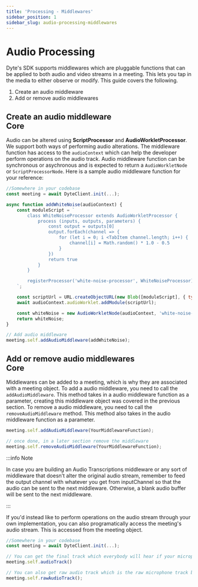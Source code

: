 ```yaml
---
title: 'Processing - Middlewares'
sidebar_position: 1
sidebar_slug: audio-processing-middlewares
---
```


# Audio Processing

Dyte's SDK supports middlewares which are pluggable functions that can be applied to both audio and video streams in a meeting. This lets you tap in the media to either observe or modify. This guide covers the following.

1. Create an audio middleware
2. Add or remove audio middlewares

## Create an audio middleware <div class="header-tag tag-core">Core</div>

<Tabs groupId="framework">
<TabItem value="js" label="Javascript">

Audio can be altered using **ScriptProcessor** and **AudioWorkletProcessor**. We support both ways of performing audio alterations. The middleware function has access to the `audioContext` which can help the developer perform operations on the audio track. Audio middleware function can be synchronous or asychronous and is expected to return a `AudioWorkletNode` or `ScriptProcessorNode`. Here is a sample audio middleware function for your reference:

```jsx
//Somewhere in your codebase
const meeting = await DyteClient.init(...);

async function addWhiteNoise(audioContext) {
    const moduleScript = `
        class WhiteNoiseProcessor extends AudioWorkletProcessor {
            process (inputs, outputs, parameters) {
                const output = outputs[0]
                output.forEach(channel => {
                    for (let i = 0; i <TabItem channel.length; i++) {
                        channel[i] = Math.random() * 1.0 - 0.5
                    }
                })
                return true
            }
        }

        registerProcessor('white-noise-processor', WhiteNoiseProcessor);
    `;

    const scriptUrl = URL.createObjectURL(new Blob([moduleScript], { type: 'text/javascript' }));
    await audioContext.audioWorklet.addModule(scriptUrl);

    const whiteNoise = new AudioWorkletNode(audioContext, 'white-noise-processor');
    return whiteNoise;
}

// Add audio middleware
meeting.self.addAudioMiddleware(addWhiteNoise);
```

</TabItem>
</Tabs>

## Add or remove audio middlewares <div class="header-tag tag-core">Core</div>

<Tabs groupId="framework">
<TabItem value="js" label="Javascript">

Middlewares can be added to a meeting, which is why they are associated with a meeting object. To add a audio middleware, you need to call the `addAudioMiddleware`. This method takes in a audio middleware function as a parameter, creating this middleware object was covered in the previous section. To remove a audio middleware, you need to call the `removeAudioMiddleware` method. This method also takes in the audio middleware function as a parameter.

```jsx
meeting.self.addAudioMiddleware(YourMiddlewareFunction);

// once done, in a later section remove the middleware
meeting.self.removeAudioMiddleware(YourMiddlewareFunction);
```

:::info Note

In case you are building an Audio Transcriptions middleware or any sort of middleware that doesn’t alter the original audio stream, remember to feed the output channel with whatever you get from inputChannel so that the audio can be sent to the next middleware. Otherwise, a blank audio buffer will be sent to the next middleware.

:::

If you'd instead like to perform operations on the audio stream through your own implementation, you can also programatically access the meeting's audio stream. This is accessed from the meeting object.

```jsx
//Somewhere in your codebase
const meeting = await DyteClient.init(...);

// You can get the final track which everybody will hear if your microphone is turned on after all the middlewares are applied
meeting.self.audioTrack()

// You can also get raw audio track which is the raw microphone track before any middlewares are applied to it
meeting.self.rawAudioTrack();
```

</TabItem>
</Tabs>
